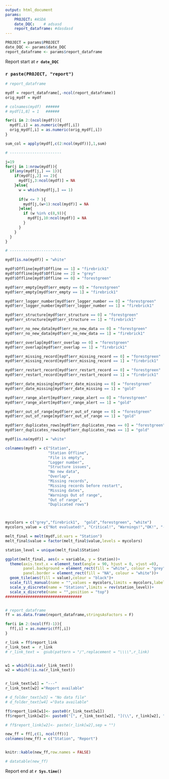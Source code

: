 ```yaml
---
output: html_document
params:
    PROJECT: #ASDA
    date_DQC:    # adsasd    
    report_dataframe: #dasdasd
---
```


```r

PROJECT = params$PROJECT
date_DQC <- params$date_DQC
report_dataframe <- params$report_dataframe

```

Report start at **`r date_DQC`**

### `r paste(PROJECT, "report")`

```r
# report_dataframe

mydf = report_dataframe[,-ncol(report_dataframe)]
orig_mydf = mydf

# colnames(mydf)  ######
# mydf[1,8] = 1   ######

for(i in 2:(ncol(mydf))){
  mydf[,i] = as.numeric(mydf[,i])
  orig_mydf[,i] = as.numeric(orig_mydf[,i])
}

sum_col = apply(mydf[,c(2:ncol(mydf))],1,sum)

# -----------------------

j=19
for(j in 1:nrow(mydf)){ 
  if(any(mydf[j,] == 1)){
    if(mydf[j,2] == 2){
      mydf[j,3:ncol(mydf)] = NA
    }else{
      w = which(mydf[j,] == 1)
      
      if(w <= 7 ){
        mydf[j,(w+1):ncol(mydf)] = NA
      }else{
        if (w %in% c(8,9)){
          mydf[j,10:ncol(mydf)] = NA
        }
      }
    }
  }
}

# -----------------------

mydf[is.na(mydf)] = "white"

mydf$Offline[mydf$Offline == 1] = "firebrick1"
mydf$Offline[mydf$Offline == 2] = "grey"
mydf$Offline[mydf$Offline == 0] = "forestgreen"

mydf$err_empty[mydf$err_empty == 0] = "forestgreen"
mydf$err_empty[mydf$err_empty == 1] = "firebrick1"

mydf$err_logger_number[mydf$err_logger_number == 0] = "forestgreen"
mydf$err_logger_number[mydf$err_logger_number == 1] = "firebrick1"

mydf$err_structure[mydf$err_structure == 0] = "forestgreen"
mydf$err_structure[mydf$err_structure == 1] = "firebrick1"

mydf$err_no_new_data[mydf$err_no_new_data == 0] = "forestgreen"
mydf$err_no_new_data[mydf$err_no_new_data == 1] = "firebrick1"

mydf$err_overlap[mydf$err_overlap == 0] = "forestgreen"
mydf$err_overlap[mydf$err_overlap == 1] = "firebrick1"

mydf$err_missing_record[mydf$err_missing_record == 0] = "forestgreen"
mydf$err_missing_record[mydf$err_missing_record == 1] = "firebrick1"

mydf$err_restart_record[mydf$err_restart_record == 0] = "forestgreen"
mydf$err_restart_record[mydf$err_restart_record == 1] = "firebrick1"

mydf$err_date_missing[mydf$err_date_missing == 0] = "forestgreen"
mydf$err_date_missing[mydf$err_date_missing == 1] = "gold"

mydf$err_range_alert[mydf$err_range_alert == 0] = "forestgreen"
mydf$err_range_alert[mydf$err_range_alert == 1] = "gold"

mydf$err_out_of_range[mydf$err_out_of_range == 0] = "forestgreen"
mydf$err_out_of_range[mydf$err_out_of_range == 1] = "gold"

mydf$err_duplicates_rows[mydf$err_duplicates_rows == 0] = "forestgreen"
mydf$err_duplicates_rows[mydf$err_duplicates_rows == 1] = "gold"

mydf[is.na(mydf)] = "white"

colnames(mydf) = c("Station",
                   "Station Offline",
                   "File is empty",
                   "Logger number",
                   "Structure issues",
                   "No new data",
                   "Overlap",
                   "Missing records",
                   "Missing records before restart",
                   "Missing dates",
                   "Warnings Out of range",
                   "Out of range",
                   "Duplicated rows")



mycolors = c("grey","firebrick1",  "gold","forestgreen", "white")
mycolors_value = c("Not evaluated!", "Critical!", "Warnings!","OK!", "---")

melt_final = melt(mydf,id.vars = "Station")
melt_final$value = factor(melt_final$value,levels = mycolors)

station_level = unique(melt_final$Station)

ggplot(melt_final, aes(x = variable, y = Station))+
  theme(axis.text.x = element_text(angle = 90, hjust = 0, vjust =0),
        panel.background = element_rect(fill = "white", colour = "grey"),
        panel.border = element_rect(fill = "NA", colour = "white"))+
  geom_tile(aes(fill = value),colour = "black")+
  scale_fill_manual(name = "",values = mycolors,limits = mycolors,labels = mycolors_value, drop = FALSE)+
  scale_y_discrete(name = "Stations",limits = rev(station_level))+
  scale_x_discrete(name = "",position = "top")
##################################



```



```r
# report_dataframe
ff = as.data.frame(report_dataframe,stringsAsFactors = F)

for(i in 2:(ncol(ff)-1)){
  ff[,i] = as.numeric(ff[,i])
}

r_link = ff$report_link
r_link_text =  r_link
# r_link_text =  gsub(pattern = "/",replacement = "\\\\",r_link)


w1 = which(is.na(r_link_text))
w2 = which(!is.na(r_link_text))


r_link_text[w1] = "---"
r_link_text[w2] ="Report available"

# d_folder_text[w3] = "No data file"
# d_folder_text[w4] ="Data available"

ff$report_link[w1]<- paste0(r_link_text[w1])
ff$report_link[w2]<- paste0("[", r_link_text[w2], "](\\", r_link[w2], ")")

# ff$report_link[w2]<- paste(r_link[w2],sep = "")

new_ff = ff[,c(1, ncol(ff))]
colnames(new_ff) = c("Station", "Report")


knitr::kable(new_ff,row.names = FALSE)

# datatable(new_ff)
```



Report end at **`r Sys.time()`**

